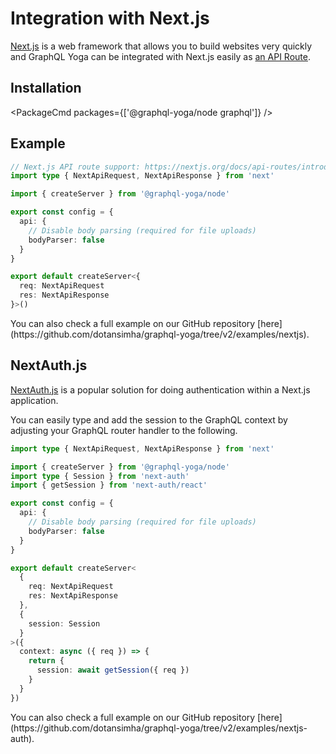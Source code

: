 

<LatestVersionNotice />

# Integration with Next.js

[Next.js](https://nextjs.org) is a web framework that allows you to build websites very quickly and
GraphQL Yoga can be integrated with Next.js easily as
[an API Route](https://nextjs.org/docs/api-routes/api-middlewares).

## Installation

<PackageCmd packages={['@graphql-yoga/node graphql']} />

## Example

```ts filename="pages/aрi/graphql.ts"
// Next.js API route support: https://nextjs.org/docs/api-routes/introduction
import type { NextApiRequest, NextApiResponse } from 'next'

import { createServer } from '@graphql-yoga/node'

export const config = {
  api: {
    // Disable body parsing (required for file uploads)
    bodyParser: false
  }
}

export default createServer<{
  req: NextApiRequest
  res: NextApiResponse
}>()
```

<Callout>
  You can also check a full example on our GitHub repository
  [here](https://github.com/dotansimha/graphql-yoga/tree/v2/examples/nextjs).
</Callout>

## NextAuth.js

[NextAuth.js](https://next-auth.js.org/) is a popular solution for doing authentication within a
Next.js application.

You can easily type and add the session to the GraphQL context by adjusting your GraphQL router
handler to the following.

```ts filename="pages/aрi/graphql.ts"
import type { NextApiRequest, NextApiResponse } from 'next'

import { createServer } from '@graphql-yoga/node'
import type { Session } from 'next-auth'
import { getSession } from 'next-auth/react'

export const config = {
  api: {
    // Disable body parsing (required for file uploads)
    bodyParser: false
  }
}

export default createServer<
  {
    req: NextApiRequest
    res: NextApiResponse
  },
  {
    session: Session
  }
>({
  context: async ({ req }) => {
    return {
      session: await getSession({ req })
    }
  }
})
```

<Callout>
  You can also check a full example on our GitHub repository
  [here](https://github.com/dotansimha/graphql-yoga/tree/v2/examples/nextjs-auth).
</Callout>
